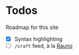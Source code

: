 # Todos

Roadmap for this site

- [x] Syntax highlighting
- [ ] `/craft` feed, à la [Rauno](https://rauno.me/craft)
